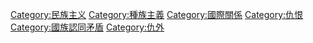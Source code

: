 {{Catnav|頁面分類|人文學科|哲学|主义|民族主义}}
{{Commonscat|Racism}}

[[Category:民族主义|Category:民族主义]]
[[Category:種族主義|Category:種族主義]]
[[Category:國際關係|Category:國際關係]]
[[Category:仇恨|Category:仇恨]]
[[Category:國族認同矛盾|Category:國族認同矛盾]]
[[Category:仇外|Category:仇外]]